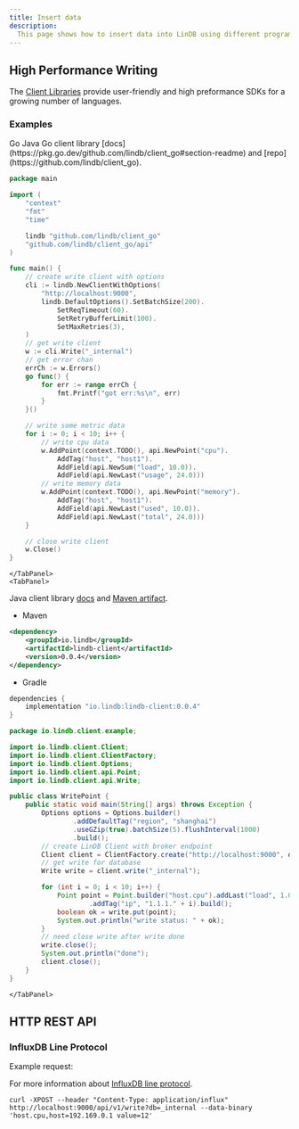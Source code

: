 ```yaml
---
title: Insert data 
description:
  This page shows how to insert data into LinDB using different programming languages and tools.
---
```


## High Performance Writing 

The [Client Libraries](/docs/lindb/client/client-libraries) provide user-friendly and high preformance SDKs for a growing number of languages.

### Examples

<TabGroup>
	<TabList>
  	<Tab>Go</Tab>
    <Tab>Java</Tab>
  </TabList>
  <TabPanels>
    <TabPanel>
Go client library [docs](https://pkg.go.dev/github.com/lindb/client_go#section-readme) and [repo](https://github.com/lindb/client_go).

```go
package main

import (
	"context"
	"fmt"
	"time"

	lindb "github.com/lindb/client_go"
	"github.com/lindb/client_go/api"
)

func main() {
	// create write client with options
	cli := lindb.NewClientWithOptions(
		"http://localhost:9000",
		lindb.DefaultOptions().SetBatchSize(200).
			SetReqTimeout(60).
			SetRetryBufferLimit(100).
			SetMaxRetries(3),
	)
	// get write client
	w := cli.Write("_internal")
	// get error chan
	errCh := w.Errors()
	go func() {
		for err := range errCh {
			fmt.Printf("got err:%s\n", err)
		}
	}()

	// write some metric data
	for i := 0; i < 10; i++ {
		// write cpu data
		w.AddPoint(context.TODO(), api.NewPoint("cpu").
			AddTag("host", "host1").
			AddField(api.NewSum("load", 10.0)).
			AddField(api.NewLast("usage", 24.0)))
		// write memory data
		w.AddPoint(context.TODO(), api.NewPoint("memory").
			AddTag("host", "host1").
			AddField(api.NewLast("used", 10.0)).
			AddField(api.NewLast("total", 24.0)))
	}

	// close write client
	w.Close()
}
```
    </TabPanel>
    <TabPanel>

Java client library [docs](https://github.com/lindb/client_java) and [Maven artifact](https://mvnrepository.com/artifact/io.lindb/lindb-client).

- Maven 

```xml
<dependency>
    <groupId>io.lindb</groupId>
    <artifactId>lindb-client</artifactId>
    <version>0.0.4</version>
</dependency>
```

- Gradle

```groovy
dependencies {
    implementation "io.lindb:lindb-client:0.0.4"
}
```

```java
package io.lindb.client.example;

import io.lindb.client.Client;
import io.lindb.client.ClientFactory;
import io.lindb.client.Options;
import io.lindb.client.api.Point;
import io.lindb.client.api.Write;

public class WritePoint {
	public static void main(String[] args) throws Exception {
		Options options = Options.builder()
				.addDefaultTag("region", "shanghai")
				.useGZip(true).batchSize(5).flushInterval(1000)
				.build();
		// create LinDB Client with broker endpoint
		Client client = ClientFactory.create("http://localhost:9000", options);
		// get write for database
		Write write = client.write("_internal");

		for (int i = 0; i < 10; i++) {
			Point point = Point.builder("host.cpu").addLast("load", 1.0)
					.addTag("ip", "1.1.1." + i).build();
			boolean ok = write.put(point);
			System.out.println("write status: " + ok);
		}
		// need close write after write done
		write.close();
		System.out.println("done");
		client.close();
	}
}
```
    </TabPanel>
  </TabPanels>
</TabGroup>

## HTTP REST API

### InfluxDB Line Protocol

Example request:

For more information about [InfluxDB line protocol](https://docs.influxdata.com/influxdb/v1.8/write_protocols/line_protocol_reference/).

```shell
curl -XPOST --header "Content-Type: application/influx" http://localhost:9000/api/v1/write?db=_internal --data-binary 'host.cpu,host=192.169.0.1 value=12'
```
